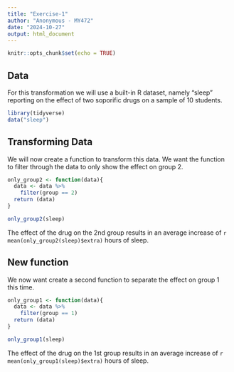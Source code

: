 ```yaml
---
title: "Exercise-1"
author: "Anonymous - MY472"
date: "2024-10-27"
output: html_document
---
```


```r
knitr::opts_chunk$set(echo = TRUE)
```

## Data 

For this transformation we will use a built-in R dataset, namely "sleep" reporting on the effect of two soporific drugs on a sample of 10 students. 

```r
library(tidyverse)
data("sleep")
```

## Transforming Data

We will now create a function to transform this data. We want the function to filter through the data to only show the effect on group 2.

```r
only_group2 <- function(data){
  data <- data %>% 
    filter(group == 2)
  return (data)
}

only_group2(sleep)
```
The effect of the drug on the 2nd group results in an average increase of `r mean(only_group2(sleep)$extra)` hours of sleep.

## New function

We now want create a second function to separate the effect on group 1 this time.

```r
only_group1 <- function(data){
  data <- data %>% 
    filter(group == 1)
  return (data)
}

only_group1(sleep)
```

The effect of the drug on the 1st group results in an average increase of `r mean(only_group1(sleep)$extra)` hours of sleep.